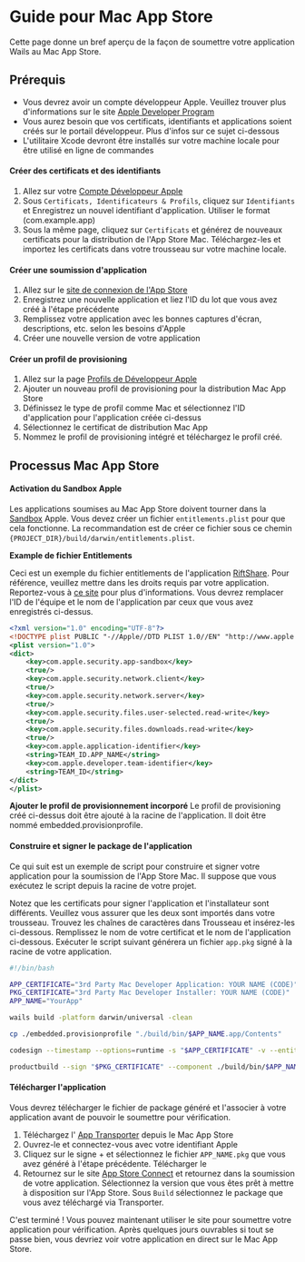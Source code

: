 # Guide pour Mac App Store

Cette page donne un bref aperçu de la façon de soumettre votre application Wails au Mac App Store.

## Prérequis

- Vous devrez avoir un compte développeur Apple. Veuillez trouver plus d'informations sur le site [Apple Developer Program](https://developer.apple.com/support/compare-memberships/)
- Vous aurez besoin que vos certificats, identifiants et applications soient créés sur le portail développeur. Plus d'infos sur ce sujet ci-dessous
- L'utilitaire Xcode devront être installés sur votre machine locale pour être utilisé en ligne de commandes

#### Créer des certificats et des identifiants

1. Allez sur votre [Compte Développeur Apple](https://developer.apple.com/account/)
2. Sous `Certificats, Identificateurs & Profils`, cliquez sur `Identifiants` et Enregistrez un nouvel identifiant d'application. Utiliser le format (com.example.app)
3. Sous la même page, cliquez sur `Certificats` et générez de nouveaux certificats pour la distribution de l'App Store Mac.  Téléchargez-les et importez les certificats dans votre trousseau sur votre machine locale.

#### Créer une soumission d'application

1. Allez sur le [site de connexion de l'App Store](https://appstoreconnect.apple.com/apps)
2. Enregistrez une nouvelle application et liez l'ID du lot que vous avez créé à l'étape précédente
3. Remplissez votre application avec les bonnes captures d'écran, descriptions, etc. selon les besoins d'Apple
4. Créer une nouvelle version de votre application

#### Créer un profil de provisioning
1. Allez sur la page [Profils de Développeur Apple](https://developer.apple.com/account/resources/profiles/list)
2. Ajouter un nouveau profil de provisioning pour la distribution Mac App Store
3. Définissez le type de profil comme Mac et sélectionnez l'ID d'application pour l'application créée ci-dessus
4. Sélectionnez le certificat de distribution Mac App
5. Nommez le profil de provisioning intégré et téléchargez le profil créé.

## Processus Mac App Store

#### Activation du Sandbox Apple

Les applications soumises au Mac App Store doivent tourner dans la [Sandbox](https://developer.apple.com/app-sandboxing/) Apple. Vous devez créer un fichier `entitlements.plist` pour que cela fonctionne. La recommandation est de créer ce fichier sous ce chemin `{PROJECT_DIR}/build/darwin/entitlements.plist`.

**Example de fichier Entitlements**

Ceci est un exemple du fichier entitlements de l'application [RiftShare](https://github.com/achhabra2/riftshare). Pour référence, veuillez mettre dans les droits requis par votre application. Reportez-vous à [ce site](https://developer.apple.com/documentation/bundleresources/entitlements) pour plus d'informations. Vous devrez remplacer l'ID de l'équipe et le nom de l'application par ceux que vous avez enregistrés ci-dessus.

```xml title="entitlements.plist"
<?xml version="1.0" encoding="UTF-8"?>
<!DOCTYPE plist PUBLIC "-//Apple//DTD PLIST 1.0//EN" "http://www.apple.com/DTDs/PropertyList-1.0.dtd">
<plist version="1.0">
<dict>
    <key>com.apple.security.app-sandbox</key>
    <true/>
    <key>com.apple.security.network.client</key>
    <true/>
    <key>com.apple.security.network.server</key>
    <true/>
    <key>com.apple.security.files.user-selected.read-write</key>
    <true/>
    <key>com.apple.security.files.downloads.read-write</key>
    <true/>
    <key>com.apple.application-identifier</key>
    <string>TEAM_ID.APP_NAME</string>
    <key>com.apple.developer.team-identifier</key>
    <string>TEAM_ID</string>
</dict>
</plist>
```

**Ajouter le profil de provisionnement incorporé** Le profil de provisioning créé ci-dessus doit être ajouté à la racine de l'application. Il doit être nommé embedded.provisionprofile.

#### Construire et signer le package de l'application

Ce qui suit est un exemple de script pour construire et signer votre application pour la soumission de l'App Store Mac. Il suppose que vous exécutez le script depuis la racine de votre projet.

Notez que les certificats pour signer l'application et l'installateur sont différents. Veuillez vous assurer que les deux sont importés dans votre trousseau. Trouvez les chaînes de caractères dans Trousseau et insérez-les ci-dessous. Remplissez le nom de votre certificat et le nom de l'application ci-dessous. Exécuter le script suivant générera un fichier `app.pkg` signé à la racine de votre application.

```bash title="macappstore-build.sh"
#!/bin/bash

APP_CERTIFICATE="3rd Party Mac Developer Application: YOUR NAME (CODE)"
PKG_CERTIFICATE="3rd Party Mac Developer Installer: YOUR NAME (CODE)"
APP_NAME="YourApp"

wails build -platform darwin/universal -clean

cp ./embedded.provisionprofile "./build/bin/$APP_NAME.app/Contents"

codesign --timestamp --options=runtime -s "$APP_CERTIFICATE" -v --entitlements ./build/darwin/entitlements.plist ./build/bin/$APP_NAME.app

productbuild --sign "$PKG_CERTIFICATE" --component ./build/bin/$APP_NAME.app /Applications ./$APP_NAME.pkg
```

#### Télécharger l'application

Vous devrez télécharger le fichier de package généré et l'associer à votre application avant de pouvoir le soumettre pour vérification.

1. Téléchargez l' [App Transporter](https://apps.apple.com/us/app/transporter/id1450874784) depuis le Mac App Store
2. Ouvrez-le et connectez-vous avec votre identifiant Apple
3. Cliquez sur le signe + et sélectionnez le fichier `APP_NAME.pkg` que vous avez généré à l'étape précédente. Télécharger le
4. Retournez sur le site [App Store Connect](https://appstoreconnect.apple.com/apps) et retournez dans la soumission de votre application. Sélectionnez la version que vous êtes prêt à mettre à disposition sur l'App Store. Sous `Build` sélectionnez le package que vous avez téléchargé via Transporter.

C'est terminé ! Vous pouvez maintenant utiliser le site pour soumettre votre application pour vérification. Après quelques jours ouvrables si tout se passe bien, vous devriez voir votre application en direct sur le Mac App Store. 
